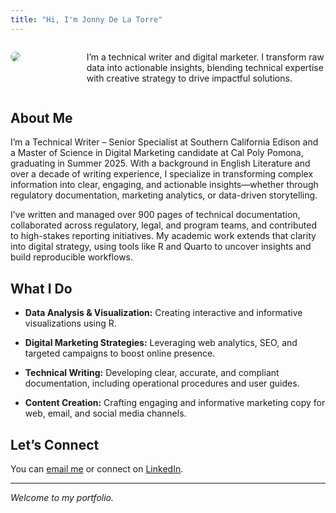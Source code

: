 ```yaml
---
title: "Hi, I'm Jonny De La Torre"
---
```


::::: columns
::: {.column width="30%"}
![](images/headshot.jpg){style="border-radius: 100%;"}
:::

::: {.column width="70%" style="padding-left: 3rem;"}
I'm a technical writer and digital marketer. I transform raw data into actionable insights, blending technical expertise with creative strategy to drive impactful solutions.
:::
:::::

## About Me

I’m a Technical Writer – Senior Specialist at Southern California Edison and a Master of Science in Digital Marketing candidate at Cal Poly Pomona, graduating in Summer 2025. With a background in English Literature and over a decade of writing experience, I specialize in transforming complex information into clear, engaging, and actionable insights—whether through regulatory documentation, marketing analytics, or data-driven storytelling.


I’ve written and managed over 900 pages of technical documentation, collaborated across regulatory, legal, and program teams, and contributed to high-stakes reporting initiatives. My academic work extends that clarity into digital strategy, using tools like R and Quarto to uncover insights and build reproducible workflows.

## What I Do

-   **Data Analysis & Visualization:** Creating interactive and informative visualizations using R.

-   **Digital Marketing Strategies:** Leveraging web analytics, SEO, and targeted campaigns to boost online presence.

-   **Technical Writing:** Developing clear, accurate, and compliant documentation, including operational procedures and user guides.

-   **Content Creation:** Crafting engaging and informative marketing copy for web, email, and social media channels. 

## Let's Connect

You can [email me](mailto:delatorre1@cpp.edu) or connect on [LinkedIn](https://www.linkedin.com/in/jonathan-de-la-torre-43a268198/).

------------------------------------------------------------------------

*Welcome to my portfolio.*
